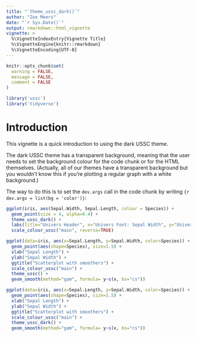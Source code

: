 ```yaml
---
title: "`theme_ussc_dark()`"
author: "Zoe Meers"
date: "`r Sys.Date()`"
output: rmarkdown::html_vignette
vignette: >
  %\VignetteIndexEntry{Vignette Title}
  %\VignetteEngine{knitr::rmarkdown}
  %\VignetteEncoding{UTF-8}
---
```



```r
knitr::opts_chunk$set(
  warning = FALSE,
  message = FALSE,
  comment = FALSE
)
```


```r
library('ussc')
library('tidyverse')
```

# Introduction

This vignette is a quick introduction to using the dark USSC theme. 

The dark USSC theme has a transparent background, meaning that the user needs to set the background colour for the code chunk or for the HTML themselves. (Actually, all of our themes have a transparent background but you wouldn't know this if you're plotting a regular graph with a white background.)

The way to do this is to set the `dev.args` call in the code chunk by writing `{r dev.args = list(bg = 'color')}`:

```r
ggplot(iris, aes(Sepal.Width, Sepal.Length, colour = Species)) + 
  geom_point(size = 4, alpha=0.4) +  
  theme_ussc_dark() + 
  labs(title="Univers Header", x="Univers Font: Sepal Width", y="Univers Font: Sepal Length", caption = "The data is from the Iris R package and is an example.") + 
  scale_colour_ussc("main", reverse=TRUE) 
```

```r
ggplot(data=iris, aes(x=Sepal.Length, y=Sepal.Width, color=Species)) + 
  geom_point(aes(shape=Species), size=1.5) + 
  xlab("Sepal Length") + 
  ylab("Sepal Width") + 
  ggtitle("Scatterplot with smoothers") + 
  scale_colour_ussc("main") + 
  theme_ussc() + 
  geom_smooth(method="gam", formula= y~s(x, bs="cs"))

ggplot(data=iris, aes(x=Sepal.Length, y=Sepal.Width, color=Species)) + 
  geom_point(aes(shape=Species), size=1.5) + 
  xlab("Sepal Length") + 
  ylab("Sepal Width") + 
  ggtitle("Scatterplot with smoothers") + 
  scale_colour_ussc("main") + 
  theme_ussc_dark() + 
  geom_smooth(method="gam", formula= y~s(x, bs="cs"))
```

